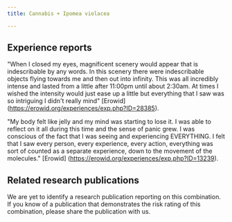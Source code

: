 ---
title: Cannabis + Ipomea violacea

---

## Experience reports

"When I closed my eyes, magnificent scenery would appear that is indescribable by any words. In this scenery there were indescribable objects flying towards me and then out into infinity. This was all incredibly intense and lasted from a little after 11:00pm until about 2:30am. At times I wished the intensity would just ease up a little but everything that I saw was so intriguing I didn't really mind" [Erowid] (https://erowid.org/experiences/exp.php?ID=28385).

"My body felt like jelly and my mind was starting to lose it. I was able to reflect on it all during this time and the sense of panic grew. I was conscious of the fact that I was seeing and experiencing EVERYTHING. I felt that I saw every person, every experience, every action, everything was sort of counted as a separate experience, down to the movement of the molecules." [Erowid] (https://erowid.org/experiences/exp.php?ID=13239).

## Related research publications

We are yet to identify a research publication reporting on this combination. If you know of a publication that demonstrates the risk rating of this combination, please share the publication with us.



